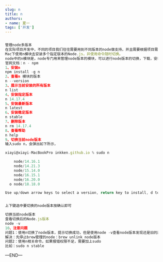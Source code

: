 ```yaml
---
slug: n
title: n
authors:
- name: 夏一
tags: ['开发']
---
```



```jsx

管理node多版本
在实际项目开发中，不同的项目我们往往需要用到不同版本的node做支持，并且需要根据项目需要切换，以下就是常用的命令行。
Mac下使用n模块去安装多个指定版本的Node.js，并使用命令随时切换。
node中的n模块是，node专门用来管理node版本的模块，可以进行node版本的切换，下载，安装。
官网文档：n - npm
1、安装n
npm install -g n
2、查看n 模块的版本
n --version
3、展示当前安装的所有版本
n list
4、安装指定版本
n 14.17.4
5、安装最新版本
n latest
6、安装稳定版本
n stable
7、删除版本
n rm 14.17.4
8、查看帮助
n help
9、切换当前node版本
输入sudo n，会弹出如下所示，

xiayi@xiayi-MacBookPro inkken.github.io % sudo n

    node/14.16.1
    node/14.21.3
    node/15.14.0
    node/16.15.1
    node/16.20.0
  ο node/18.18.0

Use up/down arrow keys to select a version, return key to install, d to delete, q to quit


上下键选中要切换的node版本按确认即可

切换当前node版本
查看切换后的Node.js版本
node -v
10、注意问题
问题1：使用n切换了node版本，提示切换成功，但是使用node -v查看node版本发现还是旧的版本，检查是否使用了brew管理下载过node
解决：先停止brew管理的node：brew unlink node版本
问题2：使用n相关命令，如果报错权限不足，需要加上sudo
比如：sudo n stable


```



—END—